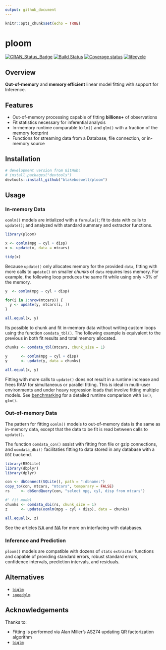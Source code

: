 ```yaml
---
output: github_document
---
```


```r
knitr::opts_chunk$set(echo = TRUE)
```

# ploom

[![CRAN_Status_Badge](https://www.r-pkg.org/badges/version/ploom)](https://cran.r-project.org/package=ploom)
[![Build Status](https://api.travis-ci.com/blakeboswell/ploom.svg?branch=develop)](https://api.travis-ci.com/blakeboswell/ploom)
[![Coverage status](https://codecov.io/gh/blakeboswell/ploom/branch/develop/graph/badge.svg)](https://codecov.io/github/blakeboswell/ploom?branch=develop)
[![lifecycle](https://img.shields.io/badge/lifecycle-experimental-orange.svg)](https://www.tidyverse.org/lifecycle/#experimental)

<!-- [AppVeyor Build Status]() -->

## Overview

__Out-of-memory__ and __memory efficient__ linear model fitting with support for Inference.

## Features

- Out-of-memory processing capable of fitting __billions+__ of observations 
- Fit statistics necessary for inferential analysis
- In-memory runtime comparable to `lm()` and `glm()` with a fraction of the memory footprint
- Functions for streaming data from a Database, file connection, or in-memory source

## Installation

```r
# development version from GitHub:
# install.packages("devtools")
devtools::install_github("blakeboswell/ploom")
```

## Usage

### In-memory Data

`oomlm()` models are intialized with a `formula()`; fit to data with calls to `update()`; and analyzed with standard summary and extractor functions.

```r
library(ploom)

x <- oomlm(mpg ~ cyl + disp)
x <- update(x, data = mtcars)

tidy(x)
```

Because `update()` only allocates memory for the provided `data`, fitting with more calls to `update()` on smaller _chunks_ of `data` requires less memory. For example, the following loop produces the same fit while using only ~3% of the memory.

```r
y  <- oomlm(mpg ~ cyl + disp)

for(i in 1:nrow(mtcars)) {
  y <- update(y, mtcars[i, ])
}

all.equal(x, y)
```

Its possible to chunk and fit in-memory data without writing custom loops using the function `oomdata_tbl()`. The following example is equivalent to the previous in both fit results and total memory allocated.

```r
chunks <- oomdata_tbl(mtcars, chunk_size = 1)

y      <- oomlm(mpg ~ cyl + disp)
y      <- update(y, data = chunks)

all.equal(x, y)
```

Fitting with more calls to `update()` does not result in a runtime increase and frees RAM for simultaneous or parallel fitting. This is ideal in multi-user environments and under heavy regression loads that involve fitting multiple models. See [benchmarking]('/articles/benchmark.html) for a detailed runtime comparison with `lm()`, `glm()`. 

### Out-of-memory Data

The pattern for fitting `oomlm()` models to out-of-memory data is the same as in-memory data, except that the data to be fit is read between calls to `update()`.

The function `oomdata_con()` assist with fitting fron file or gzip connections, and `oomdata_dbi()` facilitaties fitting to data stored in any database with a `DBI` backend.

```r
library(RSQLite)
library(dbplyr)
library(dplyr)

con <- dbConnect(SQLite(), path = ":dbname:")
copy_to(con, mtcars, "mtcars", temporary = FALSE)
rs     <- dbSendQuery(con, "select mpg, cyl, disp from mtcars")

#' fit model
chunks <- oomdata_dbi(rs, chunk_size = 1)
z      <- update(oomlm(mpg ~ cyl + disp), data = chunks)

all.equal(x, z)
```

See the articles [NA]() and [NA]() for more on interfacing with databases.

### Inference and Prediction

`ploom()` models are compatible with dozens of `stats` `extractor` functions and capable of providing standard errors, robust standard errors, confidence intervals, prediction intervals, and residuals. 

## Alternatives

- [`biglm`](https://cran.r-project.org/web/packages/biglm/index.html)
- [`speedglm`](https://cran.r-project.org/web/packages/speedglm/index.html)

## Acknowledgements

Thanks to:

- Fitting is performed via Alan Miller’s AS274 updating QR factorization algorithm
- [`biglm`](https://cran.r-project.org/web/packages/biglm/index.html)

